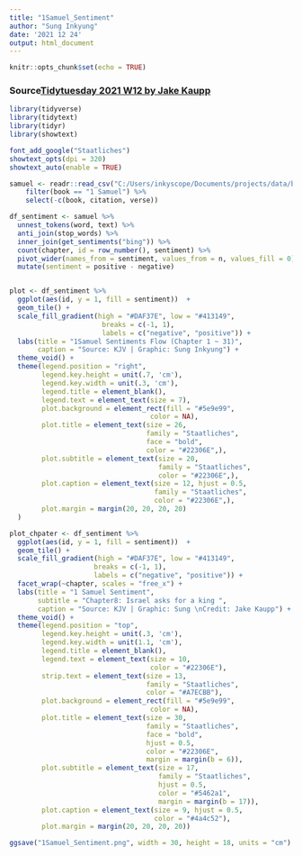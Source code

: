 ```yaml
---
title: "1Samuel_Sentiment"
author: "Sung Inkyung"
date: '2021 12 24'
output: html_document
---
```


```r
knitr::opts_chunk$set(echo = TRUE)
```
### Source[Tidytuesday 2021 W12 by Jake Kaupp](https://github.com/jkaupp/tidytuesdays/blob/master/2021/week12/R/analysis.R)
```r
library(tidyverse)
library(tidytext)
library(tidyr)
library(showtext)

font_add_google("Staatliches") 
showtext_opts(dpi = 320)
showtext_auto(enable = TRUE)
```


```r
samuel <- readr::read_csv("C:/Users/inkyscope/Documents/projects/data/bible_kjv_new.csv") %>% 
    filter(book == "1 Samuel") %>% 
    select(-c(book, citation, verse))

df_sentiment <- samuel %>% 
  unnest_tokens(word, text) %>%
  anti_join(stop_words) %>% 
  inner_join(get_sentiments("bing")) %>% 
  count(chapter, id = row_number(), sentiment) %>% 
  pivot_wider(names_from = sentiment, values_from = n, values_fill = 0) %>% 
  mutate(sentiment = positive - negative)


plot <- df_sentiment %>% 
  ggplot(aes(id, y = 1, fill = sentiment))  +
  geom_tile() +
  scale_fill_gradient(high = "#DAF37E", low = "#413149",
                       breaks = c(-1, 1),
                       labels = c("negative", "positive")) +
  labs(title = "1Samuel Sentiments Flow (Chapter 1 ~ 31)",
       caption = "Source: KJV | Graphic: Sung Inkyung") +
  theme_void() +
  theme(legend.position = "right",
        legend.key.height = unit(.7, 'cm'),
        legend.key.width = unit(.3, 'cm'),
        legend.title = element_blank(),
        legend.text = element_text(size = 7),
        plot.background = element_rect(fill = "#5e9e99", 
                                   color = NA),
        plot.title = element_text(size = 26,
                                  family = "Staatliches",
                                  face = "bold",
                                  color = "#22306E",),
        plot.subtitle = element_text(size = 20, 
                                     family = "Staatliches",
                                     color = "#22306E",),
        plot.caption = element_text(size = 12, hjust = 0.5, 
                                    family = "Staatliches",
                                    color = "#22306E",),
        plot.margin = margin(20, 20, 20, 20)
  )

```


```r
plot_chpater <- df_sentiment %>% 
  ggplot(aes(id, y = 1, fill = sentiment))  +
  geom_tile() +
  scale_fill_gradient(high = "#DAF37E", low = "#413149",
                     breaks = c(-1, 1),
                     labels = c("negative", "positive")) +
  facet_wrap(~chapter, scales = "free_x") +
  labs(title = "1 Samuel Sentiment",
       subtitle = "Chapter8: Israel asks for a king ",
       caption = "Source: KJV | Graphic: Sung \nCredit: Jake Kaupp") +
  theme_void() +
  theme(legend.position = "top",
        legend.key.height = unit(.3, 'cm'),
        legend.key.width = unit(1.1, 'cm'),
        legend.title = element_blank(),
        legend.text = element_text(size = 10,
                                   color = "#22306E"),
        strip.text = element_text(size = 13, 
                                  family = "Staatliches",
                                  color = "#A7ECBB"),
        plot.background = element_rect(fill = "#5e9e99", 
                                   color = NA),
        plot.title = element_text(size = 30,
                                  family = "Staatliches",
                                  face = "bold",
                                  hjust = 0.5,
                                  color = "#22306E",
                                  margin = margin(b = 6)),
        plot.subtitle = element_text(size = 17,
                                     family = "Staatliches",
                                     hjust = 0.5,
                                     color = "#5462a1",
                                     margin = margin(b = 17)),
        plot.caption = element_text(size = 9, hjust = 0.5,
                                    color = "#4a4c52"),
        plot.margin = margin(20, 20, 20, 20))

ggsave("1Samuel_Sentiment.png", width = 30, height = 18, units = "cm")
```
